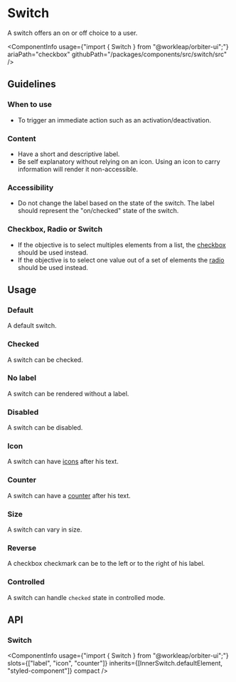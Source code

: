 

<Meta of={SwitchStories} />

# Switch

<Tagline>A switch offers an on or off choice to a user.</Tagline>

<ComponentInfo
    usage={"import { Switch } from \"@workleap/orbiter-ui\";"}
    ariaPath="checkbox"
    githubPath="/packages/components/src/switch/src"
/>

## Guidelines

### When to use

- To trigger an immediate action such as an activation/deactivation.

### Content

- Have a short and descriptive label.
- Be self explanatory without relying on an icon. Using an icon to carry information will render it non-accessible.

### Accessibility

- Do not change the label based on the state of the switch. The label should represent the "on/checked" state of the switch.

### Checkbox, Radio or Switch

- If the objective is to select multiples elements from a list, the [checkbox](?path=/docs/checkbox--default-story) should be used instead.
- If the objective is to select one value out of a set of elements the [radio](?path=/docs/radio--default-story) should be used instead.

## Usage

### Default

A default switch.

<Canvas of={SwitchStories.Default} />

### Checked

A switch can be checked.

<Canvas of={SwitchStories.Checked} />

### No label

A switch can be rendered without a label.

<Canvas of={SwitchStories.NoLabel} />

### Disabled

A switch can be disabled.

<Canvas of={SwitchStories.Disabled} />

### Icon

A switch can have [icons](?path=/docs/icon-gallery--page) after his text.

<Canvas of={SwitchStories.IconStory} />

### Counter

A switch can have a [counter](?path=/docs/counter--default-story) after his text.

<Canvas of={SwitchStories.CounterStory} />

### Size

A switch can vary in size.

<Canvas of={SwitchStories.Size} />

### Reverse

A checkbox checkmark can be to the left or to the right of his label.

<Canvas of={SwitchStories.Reverse} />

### Controlled

A switch can handle `checked` state in controlled mode.

<Canvas of={SwitchStories.Controlled} />

## API

### Switch

<ComponentInfo
    usage={"import { Switch } from \"@workleap/orbiter-ui\";"}
    slots={["label", "icon", "counter"]}
    inherits={[InnerSwitch.defaultElement, "styled-component"]}
    compact
/>

<ArgTypes of={InnerSwitch} sort="alpha"/>
